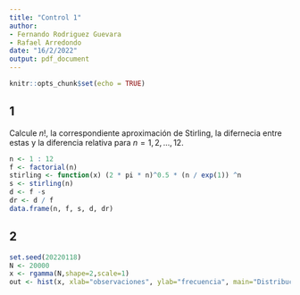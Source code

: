 ```yaml
---
title: "Control 1"
author: 
- Fernando Rodriguez Guevara
- Rafael Arredondo
date: "16/2/2022"
output: pdf_document
---
```


```r
knitr::opts_chunk$set(echo = TRUE)
```

## 1
Calcule $n!$, la correspondiente aproximación de Stirling, la difernecia entre estas y la diferencia relativa para $n = 1, 2, ..., 12$.


```r
n <- 1 : 12
f <- factorial(n)
stirling <- function(x) (2 * pi * n)^0.5 * (n / exp(1)) ^n
s <- stirling(n)
d <- f -s
dr <- d / f 
data.frame(n, f, s, d, dr)
```

## 2

```r
set.seed(20220118)
N <- 20000
x <- rgamma(N,shape=2,scale=1)
out <- hist(x, xlab="observaciones", ylab="frecuencia", main="Distribución Gamma")
```

